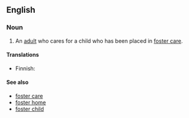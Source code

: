 ==English==

===Noun===
{{en-noun}}

# An [[adult]] who cares for a child who has been placed in [[foster care]].

====Translations====
{{trans-top}}
* Finnish: {{t-|fi|kasvatusvanhempi}}
{{trans-mid}}
{{trans-bottom}}

====See also====
* [[foster care]]
* [[foster home]]
* [[foster child]]